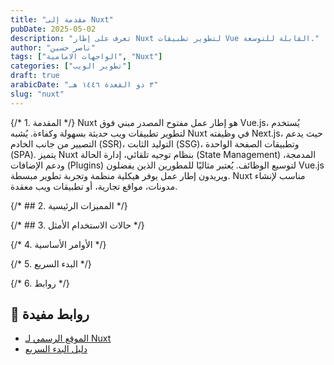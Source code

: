 ```yaml
---
title: "مقدمة إلى Nuxt"
pubDate: 2025-05-02
description: "تعرف على إطار Nuxt لتطوير تطبيقات Vue القابلة للتوسعة."
author: "ناصر حسين"
tags: ["الواجهات الامامية", "Nuxt"]
categories: ["تطوير الويب"]
draft: true
arabicDate: "٣ ذو القعدة ١٤٤٦ هـ"
slug: "nuxt"
---
```


{/* 1. المقدمة */}
Nuxt هو إطار عمل مفتوح المصدر مبني فوق Vue.js، يُستخدم لتطوير تطبيقات ويب حديثة بسهولة وكفاءة. يُشبه Nuxt في وظيفته Next.js، حيث يدعم التصيير من جانب الخادم (SSR)، التوليد الثابت (SSG)، وتطبيقات الصفحة الواحدة (SPA). يتميز Nuxt بنظام توجيه تلقائي، إدارة الحالة (State Management) المدمجة، ودعم الإضافات (Plugins) لتوسيع الوظائف. يُعتبر مثاليًا للمطورين الذين يفضلون Vue.js ويريدون إطار عمل يوفر هيكلية منظمة وتجربة تطوير مبسطة. Nuxt مناسب لإنشاء مدونات، مواقع تجارية، أو تطبيقات ويب معقدة.

{/* ## 2. المميزات الرئيسية */}

{/* ## 3. حالات الاستخدام الأمثل */}

{/* 4. الأوامر الأساسية */}

{/* 5. البدء السريع */}

{/* 6. روابط */}

## 🔗 روابط مفيدة

- [الموقع الرسمي لـ Nuxt](https://nuxt.com/)
- [دليل البدء السريع](https://nuxt.com/docs/getting-started/installation)
